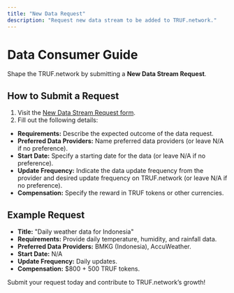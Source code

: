 ---
title: "New Data Request"
description: "Request new data stream to be added to TRUF.network."
---

# Data Consumer Guide

Shape the TRUF.network by submitting a **New Data Stream Request**.

## How to Submit a Request

1. Visit the [New Data Stream Request form](https://github.com/trufnetwork/adapters/issues/new?template=new-data-stream-request.md).
2. Fill out the following details:

- **Requirements:** Describe the expected outcome of the data request.
- **Preferred Data Providers:** Name preferred data providers (or leave N/A if no preference).
- **Start Date:** Specify a starting date for the data (or leave N/A if no preference).
- **Update Frequency:** Indicate the data update frequency from the provider and desired update frequency on TRUF.network (or leave N/A if no preference).
- **Compensation:** Specify the reward in TRUF tokens or other currencies.

## Example Request

- **Title:** "Daily weather data for Indonesia"
- **Requirements:** Provide daily temperature, humidity, and rainfall data.
- **Preferred Data Providers:** BMKG (Indonesia), AccuWeather.
- **Start Date:** N/A
- **Update Frequency:** Daily updates.
- **Compensation:** $800 + 500 TRUF tokens.

Submit your request today and contribute to TRUF.network’s growth!

